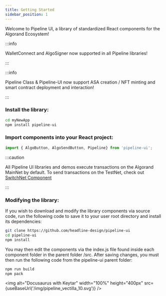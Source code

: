 ```yaml
---
title: Getting Started
sidebar_position: 1
---
```


Welcome to Pipeline UI, a library of standardized React components for the Algorand Ecosystem!

:::info

WalletConnect and AlgoSigner now supported in all Pipeline libraries!

:::

:::info

Pipeline Class & Pipeline-UI now support ASA creation / NFT minting and smart contract deployment and interaction!

:::

### Install the library:

```bash
cd myNewApp
npm install pipeline-ui
```
### Import components into your React project:

```jsx
import { AlgoButton, AlgoSendButton, Pipeline} from 'pipeline-ui';
```

:::caution

All Pipeline UI libraries and demos execute transactions on the Algorand MainNet by default. To send transactions on the TestNet, check out [SwitchNet Component](./AlgoComponents/SwitchNet)

:::

### Modifying the library:

If you wish to download and modify the library components via source code, run the following code to save it to your user root directory and install its dependencies:
```bash
git clone https://github.com/headline-design/pipeline-ui
cd pipeline-ui
npm install
```

You may then edit the components via the index.js file found inside each component folder in the parent folder /src. After saving changes, you must then run the following code from the pipeline-ui parent folder:
```bash
npm run build
npm pack
```


<img alt="Docusaurus with Keytar" width="100%" height="400px" src={useBaseUrl('/img/pipeline_vectilla_10.svg')} />
